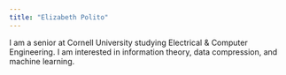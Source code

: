 ```yaml
---
title: "Elizabeth Polito"
---
```


I am a senior at Cornell University studying Electrical & Computer Engineering. I am interested in information theory, data compression, and machine learning.

